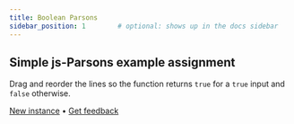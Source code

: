 ```yaml
---
title: Boolean Parsons
sidebar_position: 1        # optional: shows up in the docs sidebar
---
```



<Head>
  <link rel="stylesheet" href="/parsons/parsons.css" />
  <link rel="stylesheet" href="/parsons/lib/prettify.css" />

  <script src="/parsons/lib/jquery.min.js"></script>
  <script src="/parsons/lib/jquery-ui.min.js"></script>
  <script src="/parsons/lib/jquery.ui.touch-punch.min.js"></script>
  <script src="/parsons/lib/underscore-min.js"></script>
  <script src="/parsons/lib/lis.js"></script>
  <script src="/parsons/lib/prettify.js"></script>
  <script src="/parsons/parsons.js"></script>
</Head>

<h2>Simple js-Parsons example assignment</h2>

<p>
  Drag and reorder the lines so the function returns <code>true</code> for a
  <code>true</code> input and <code>false</code> otherwise.
</p>

<div id="sortableTrash" class="sortable-code"></div>
<div id="sortable" class="sortable-code"></div>
<div style={{clear: 'both'}} />

<p>
  <a href="#" id="newInstanceLink">New instance</a> •
  <a href="#" id="feedbackLink">Get feedback</a>
</p>

<script>{`
const initial =
  'def is_true(boolean_value):\\n' +
  '  if boolean_value:\\n' +
  '    return True\\n' +
  '  return False\\n' +
  '  return true #distractor\\n';

function displayErrors(fb) {
  if (fb.errors.length > 0) alert(fb.errors[0]);
}

$(function () {
  const parson = new ParsonsWidget({
    sortableId: 'sortable',
    trashId: 'sortableTrash',
    max_wrong_lines: 1,
    feedback_cb: displayErrors,
  });
  parson.init(initial);
  parson.shuffleLines();
  $('#newInstanceLink').on('click', (e) => {
    e.preventDefault();
    parson.shuffleLines();
  });
  $('#feedbackLink').on('click', (e) => {
    e.preventDefault();
    parson.getFeedback();
  });
});
`}</script>
